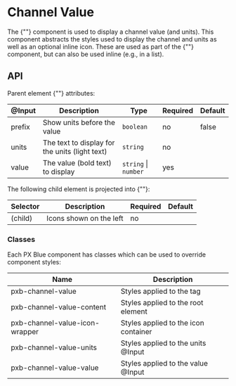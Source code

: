 
<Meta title="Example/ChannelValue" />

<style>
  {`
    .section-description {
      margin-bottom: 32px;
    }
`}
</style>

# Channel Value

<div className="section-description">
  The {"<pxb-channel-value>"} component is used to display a channel value (and units).
  This component abstracts the styles used to display the channel and units as well as an optional inline icon.
  These are used as part of the {"<pxb-hero>"} component, but can also be used inline (e.g., in a list).
</div>


<Story name="with basic usage" />

<Source story="with basic usage" />

<ArgsTable story="with basic usage" />


<Story name="with units" />

<Source story="with units" />



## API

<div>Parent element {"<pxb-channel-value>"} attributes:</div>


| @Input | Description                                    | Type                 | Required | Default |
| ------ | ---------------------------------------------- | -------------------- | -------- | ------- |
| prefix | Show units before the value                    | `boolean`            | no       | false   |
| units  | The text to display for the units (light text) | `string`             | no       |         |
| value  | The value (bold text) to display               | `string` \| `number` | yes      |         |

<div> The following child element is projected into {"<pxb-channel-value>"}: </div>

| Selector | Description             | Required | Default |
| -------- | ----------------------- | -------- | ------- |
| (child)  | Icons shown on the left | no       |         |

### Classes

Each PX Blue component has classes which can be used to override component styles:

| Name                           | Description                          |
| ------------------------------ | ------------------------------------ |
| pxb-channel-value              | Styles applied to the tag            |
| pxb-channel-value-content      | Styles applied to the root element   |
| pxb-channel-value-icon-wrapper | Styles applied to the icon container |
| pxb-channel-value-units        | Styles applied to the units @Input   |
| pxb-channel-value-value        | Styles applied to the value @Input   |
